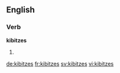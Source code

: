 ==English==

===Verb===
'''kibitzes'''

# {{third-person singular of|kibitz}}

[[de:kibitzes]]
[[fr:kibitzes]]
[[sv:kibitzes]]
[[vi:kibitzes]]
